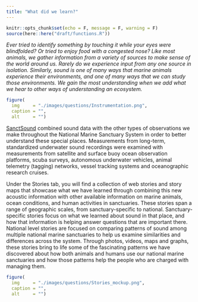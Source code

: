 ```yaml
---
title: "What did we learn?"
---
```


```r
knitr::opts_chunk$set(echo = F, message = F, warning = F)
source(here::here("draft/functions.R"))
```

<!-- source text and layout: [Tutorial_V2_Oct2021 - Google Slides](https://docs.google.com/presentation/d/1ESA1om80tbmSphnJrmyZAfn5HtCIxm-G91Vf1J3c8Vc/edit#slide=id.gefd8a9cf27_0_34) -->

_Ever tried to identify something by touching it while your eyes were blindfolded? Or tried to enjoy food with a congested nose? Like most animals, we gather information from a variety of sources to make sense of the world around us. Rarely do we experience input from any one source in isolation. Similarly, sound is one of many ways that marine animals experience their environments, and one of many ways that we can study those environments. We gain the most understanding when we add what we hear to other ways of understanding an ecosystem._


```r
figure(
  img     = "./images/questions/Instrumentation.png",
  caption = "",
  alt     = "")
```

[SanctSound](https://nmssanctuarieseus2-dev.azurewebsites.net/news/feb21/sanctsound-overview.html) combined sound data with the other types of observations we make throughout the National Marine Sanctuary System in order to better understand these special places. Measurements from long-term, standardized underwater sound recordings were examined with measurements from satellite and surface buoy ocean observation platforms, scuba surveys, autonomous underwater vehicles, animal telemetry (tagging) networks, vessel tracking systems and oceanographic research cruises. 

Under the Stories tab, you will find a collection of web stories and story maps that showcase what we have learned through combining this new acoustic information with other available information on marine animals, ocean conditions, and human activities in sanctuaries.
These stories span a range of geographic scales, from sanctuary-specific to national. Sanctuary-specific stories focus on what we learned about sound in that place, and how that information is helping answer questions that are important there. National level stories are focused on comparing patterns of sound among multiple national marine sanctuaries to help us examine similarities and differences across the system. 
Through photos, videos, maps and graphs, these stories bring to life some of the fascinating patterns we have discovered about how both animals and humans use our national marine sanctuaries and how those patterns help the people who are charged with managing them.

```r
figure(
  img     = "./images/questions/Stories_mockup.png",
  caption = "",
  alt     = "")
```

